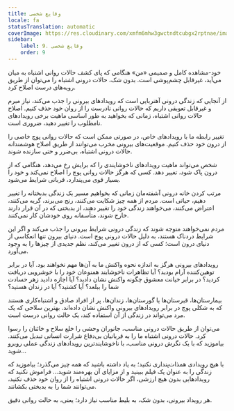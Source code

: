 ```yaml
---
title: وقایع شخصی
locale: fa
statusTranslation: automatic
coverImage: https://res.cloudinary.com/xmfm6mhw3gwctndtcubgx2rptnae/image/upload/v1740468922/small_cover_tratado_de_psicologia_revolucionaria_a4c0dca4e0.webp
sidebar:
    label: 9. وقایع شخصی
    order: 9
---
```

خود-مشاهده کامل و صمیمی «من» هنگامی که پای کشف حالات روانی اشتباه به میان می‌آید، غیرقابل چشم‌پوشی است. بدون شک، حالات درونی اشتباه را می‌توان از طریق رویه‌های درست اصلاح کرد.

از آنجایی که زندگی درونی آهنربایی است که رویدادهای بیرونی را جذب می‌کند، نیاز مبرم و غیرقابل تعویقی داریم که حالات روانی نادرست را از روان خود حذف کنیم. اصلاح حالات روانی اشتباه، زمانی که بخواهید به طور اساسی ماهیت برخی رویدادهای نامطلوب را تغییر دهید، ضروری است.

تغییر رابطه ما با رویدادهای خاص، در صورتی ممکن است که حالات روانی پوچ خاصی را از درون خود حذف کنیم. موقعیت‌های بیرونی مخرب می‌توانند از طریق اصلاح هوشمندانه حالات درونی اشتباه، بی‌ضرر و حتی سازنده شوند.

شخص می‌تواند ماهیت رویدادهای ناخوشایندی را که برایش رخ می‌دهد، هنگامی که از درون پاک شود، تغییر دهد. کسی که هرگز حالات روانی پوچ را اصلاح نمی‌کند و خود را بسیار قوی می‌پندارد، قربانی شرایط می‌شود.

مرتب کردن خانه درونی آشفته‌مان زمانی که بخواهیم مسیر یک زندگی بدبختانه را تغییر دهیم، حیاتی است. مردم از همه چیز شکایت می‌کنند، رنج می‌برند، گریه می‌کنند، اعتراض می‌کنند، می‌خواهند زندگی خود را تغییر دهند، از بدبختی که در آن قرار دارند خارج شوند، متأسفانه روی خودشان کار نمی‌کنند.

مردم نمی‌خواهند متوجه شوند که زندگی درونی شرایط بیرونی را جذب می‌کند و اگر این شرایط دردناک هستند، به دلیل حالات درونی پوچ است. دنیای بیرون تنها انعکاسی از دنیای درون است؛ کسی که از درون تغییر می‌کند، نظم جدیدی از چیزها را به وجود می‌آورد.

رویدادهای بیرونی هرگز به اندازه نحوه واکنش ما به آن‌ها مهم نخواهند بود. آیا در برابر توهین‌کننده آرام بودید؟ آیا تظاهرات ناخوشایند همنوعان خود را با خوشرویی دریافت کردید؟ در برابر خیانت معشوق چگونه واکنش نشان دادید؟ آیا اجازه دادید زهر حسادت شما را ببلعد؟ آیا کشتید؟ آیا در زندان هستید؟

بیمارستان‌ها، قبرستان‌ها یا گورستان‌ها، زندان‌ها، پر از افراد صادق و اشتباه‌کاری هستند که به شکلی پوچ در برابر رویدادهای بیرونی واکنش نشان داده‌اند. بهترین سلاحی که یک مرد می‌تواند در زندگی از آن استفاده کند، یک حالت روانی درست است.

می‌توان از طریق حالات درونی مناسب، جانوران وحشی را خلع سلاح و خائنان را رسوا کرد. حالات درونی اشتباه ما را به قربانیان بی‌دفاع شرارت انسانی تبدیل می‌کنند. بیاموزید که با یک نگرش درونی مناسب، با ناخوشایندترین رویدادهای زندگی عملی روبرو شوید...

با هیچ رویدادی همذات‌پنداری نکنید؛ به یاد داشته باشید که همه چیز می‌گذرد؛ بیاموزید که زندگی را به عنوان یک فیلم ببینید و از مزایای آن بهره‌مند شوید... فراموش نکنید که رویدادهایی بدون هیچ ارزشی، اگر حالات درونی اشتباه را از روان خود حذف نکنید، می‌توانند شما را به بدبختی بکشانند.

هر رویداد بیرونی، بدون شک، به بلیط مناسب نیاز دارد؛ یعنی، به حالت روانی دقیق.

